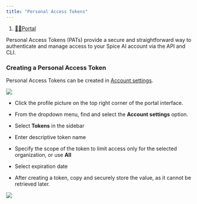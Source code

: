 ```yaml
---
title: "Personal Access Tokens"
---
```


1. [👨‍💻Portal](/portal)

Personal Access Tokens (PATs) provide a secure and straightforward way to authenticate and manage access to your Spice AI account via the API and CLI.

### Creating a Personal Access Token

Personal Access Tokens can be created in [Account settings](https://spice.ai/account/tokens).

<Frame caption="Creating new Personal Access Token (PAT)">
  <img src="/images/portal/files%2Fv0%2Fb%2Fgitbook-x-prod.appspot.com%2Fo%2Fspaces%252F-Mc71sWdWMqp1e_rsTZE-129938315%252Fuploads%252FwzN0ND5OFqGOLCrRj9Lv%252FCleanShot%25202024-06-16%2520at%252022.46.56%25402x.png" />
</Frame>

* Click the profile picture on the top right corner of the portal interface.

* From the dropdown menu, find and select the **Account settings** option.

* Select **Tokens** in the sidebar

* Enter descriptive token name

* Specify the scope of the token to limit access only for the selected organization, or use **All**

* Select expiration date

* After creating a token, copy and securely store the value, as it cannot be retrieved later.

![](/images/portal/files%2Fv0%2Fb%2Fgitbook-x-prod.appspot.com%2Fo%2Fspaces%252F-Mc71sWdWMqp1e_rsTZE-129938315%252Fuploads%252FL7D5sssqOmGcBRD0bsFq%252FCleanShot%25202024-06-16%2520at%252022.51.49%25402x.png)
